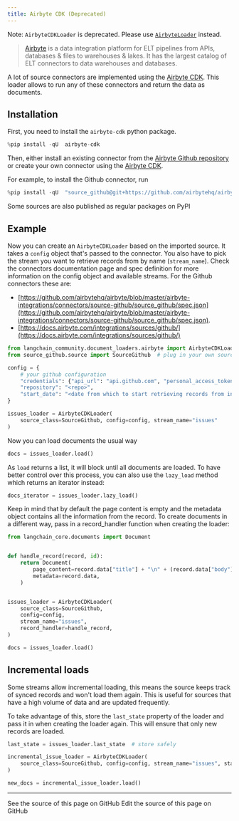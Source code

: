 ```yaml
---
title: Airbyte CDK (Deprecated)
---
```


Note: `AirbyteCDKLoader` is deprecated. Please use [`AirbyteLoader`](/oss/python/integrations/document_loaders/airbyte) instead.

>[Airbyte](https://github.com/airbytehq/airbyte) is a data integration platform for ELT pipelines from APIs, databases & files to warehouses & lakes. It has the largest catalog of ELT connectors to data warehouses and databases.

A lot of source connectors are implemented using the [Airbyte CDK](https://docs.airbyte.com/connector-development/cdk-python/). This loader allows to run any of these connectors and return the data as documents.

## Installation

First, you need to install the `airbyte-cdk` python package.

```python
%pip install -qU  airbyte-cdk
```

Then, either install an existing connector from the [Airbyte Github repository](https://github.com/airbytehq/airbyte/tree/master/airbyte-integrations/connectors) or create your own connector using the [Airbyte CDK](https://docs.airbyte.io/connector-development/connector-development).

For example, to install the Github connector, run

```python
%pip install -qU  "source_github@git+https://github.com/airbytehq/airbyte.git@master#subdirectory=airbyte-integrations/connectors/source-github"
```

Some sources are also published as regular packages on PyPI

## Example

Now you can create an `AirbyteCDKLoader` based on the imported source. It takes a `config` object that's passed to the connector. You also have to pick the stream you want to retrieve records from by name (`stream_name`). Check the connectors documentation page and spec definition for more information on the config object and available streams. For the Github connectors these are:

* [https://github.com/airbytehq/airbyte/blob/master/airbyte-integrations/connectors/source-github/source_github/spec.json](https://github.com/airbytehq/airbyte/blob/master/airbyte-integrations/connectors/source-github/source_github/spec.json).
* [https://docs.airbyte.com/integrations/sources/github/](https://docs.airbyte.com/integrations/sources/github/)

```python
from langchain_community.document_loaders.airbyte import AirbyteCDKLoader
from source_github.source import SourceGithub  # plug in your own source here

config = {
    # your github configuration
    "credentials": {"api_url": "api.github.com", "personal_access_token": "<token>"},
    "repository": "<repo>",
    "start_date": "<date from which to start retrieving records from in ISO format, e.g. 2020-10-20T00:00:00Z>",
}

issues_loader = AirbyteCDKLoader(
    source_class=SourceGithub, config=config, stream_name="issues"
)
```

Now you can load documents the usual way

```python
docs = issues_loader.load()
```

As `load` returns a list, it will block until all documents are loaded. To have better control over this process, you can also use the `lazy_load` method which returns an iterator instead:

```python
docs_iterator = issues_loader.lazy_load()
```

Keep in mind that by default the page content is empty and the metadata object contains all the information from the record. To create documents in a different way, pass in a record_handler function when creating the loader:

```python
from langchain_core.documents import Document


def handle_record(record, id):
    return Document(
        page_content=record.data["title"] + "\n" + (record.data["body"] or ""),
        metadata=record.data,
    )


issues_loader = AirbyteCDKLoader(
    source_class=SourceGithub,
    config=config,
    stream_name="issues",
    record_handler=handle_record,
)

docs = issues_loader.load()
```

## Incremental loads

Some streams allow incremental loading, this means the source keeps track of synced records and won't load them again. This is useful for sources that have a high volume of data and are updated frequently.

To take advantage of this, store the `last_state` property of the loader and pass it in when creating the loader again. This will ensure that only new records are loaded.

```python
last_state = issues_loader.last_state  # store safely

incremental_issue_loader = AirbyteCDKLoader(
    source_class=SourceGithub, config=config, stream_name="issues", state=last_state
)

new_docs = incremental_issue_loader.load()
```

---

<CardGroup cols={2}>
  <Card title="View Source" icon="eye" href="https://github.com/langchain-ai/docs/blob/main/src/oss/python/integrations/document_loaders/airbyte_cdk.mdx">
    See the source of this page on GitHub
  </Card>
  <Card title="Edit Source" icon="pen-to-square" href="https://github.com/langchain-ai/docs/edit/main/src/oss/python/integrations/document_loaders/airbyte_cdk.mdx">
    Edit the source of this page on GitHub
  </Card>
</CardGroup>

